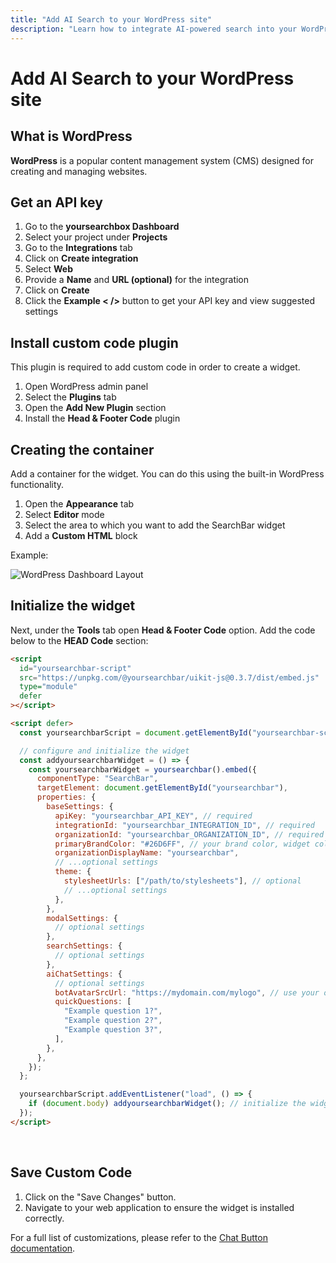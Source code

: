 ```yaml
---
title: "Add AI Search to your WordPress site"
description: "Learn how to integrate AI-powered search into your WordPress website."
---
```


# Add AI Search to your WordPress site

## What is WordPress

**WordPress** is a popular content management system (CMS) designed for creating and managing websites.

## Get an API key

1. Go to the **yoursearchbox Dashboard**
2. Select your project under **Projects**
3. Go to the **Integrations** tab
4. Click on **Create integration**
5. Select **Web**
6. Provide a **Name** and **URL (optional)** for the integration
7. Click on **Create**
8. Click the **Example < />** button to get your API key and view suggested settings

## Install custom code plugin

This plugin is required to add custom code in order to create a widget.

1. Open WordPress admin panel
2. Select the **Plugins** tab
3. Open the **Add New Plugin** section
4. Install the **Head & Footer Code** plugin

## Creating the container

Add a container for the widget. You can do this using the built-in WordPress functionality.

1. Open the **Appearance** tab
2. Select **Editor** mode
3. Select the area to which you want to add the SearchBar widget
4. Add a **Custom HTML** block

Example:

![WordPress Dashboard Layout](/wordpress-search-bar-container.png)


## Initialize the widget

Next, under the **Tools** tab open **Head & Footer Code** option. Add the code below to the **HEAD Code** section:



```html copy
<script
  id="yoursearchbar-script"
  src="https://unpkg.com/@yoursearchbar/uikit-js@0.3.7/dist/embed.js"
  type="module"
  defer
></script>

<script defer>
  const yoursearchbarScript = document.getElementById("yoursearchbar-script");

  // configure and initialize the widget
  const addyoursearchbarWidget = () => {
    const yoursearchbarWidget = yoursearchbar().embed({
      componentType: "SearchBar",
      targetElement: document.getElementById("yoursearchbar"),
      properties: {
        baseSettings: {
          apiKey: "yoursearchbar_API_KEY", // required
          integrationId: "yoursearchbar_INTEGRATION_ID", // required
          organizationId: "yoursearchbar_ORGANIZATION_ID", // required
          primaryBrandColor: "#26D6FF", // your brand color, widget color scheme is derived from this
          organizationDisplayName: "yoursearchbar",
          // ...optional settings
          theme: {
            stylesheetUrls: ["/path/to/stylesheets"], // optional
            // ...optional settings
          },
        },
        modalSettings: {
          // optional settings
        },
        searchSettings: {
          // optional settings
        },
        aiChatSettings: {
          // optional settings
          botAvatarSrcUrl: "https://mydomain.com/mylogo", // use your own bot avatar
          quickQuestions: [
            "Example question 1?",
            "Example question 2?",
            "Example question 3?",
          ],
        },
      },
    });
  };

  yoursearchbarScript.addEventListener("load", () => {
    if (document.body) addyoursearchbarWidget(); // initialize the widget
  });
</script>
```

​

## Save Custom Code

1. Click on the "Save Changes" button.
2. Navigate to your web application to ensure the widget is installed correctly.

For a full list of customizations, please refer to the [Chat Button documentation](/docs/chat-button).
